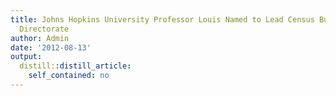 ```yaml
---
title: Johns Hopkins University Professor Louis Named to Lead Census Bureau Research
  Directorate
author: Admin
date: '2012-08-13'
output:
  distill::distill_article:
    self_contained: no
---
```


[](http://www.census.gov/newsroom/releases/archives/directors_corner/cb12-150.html)

